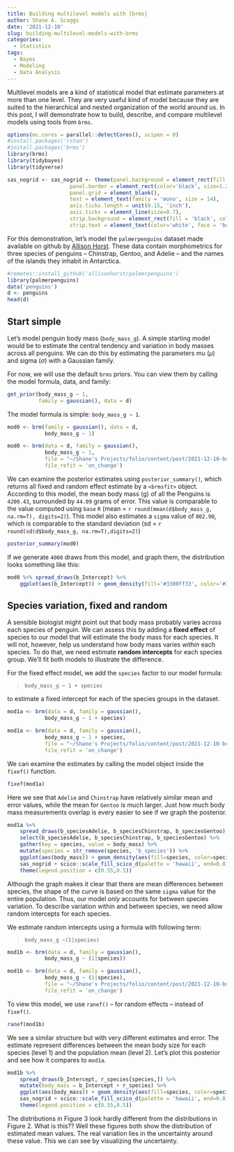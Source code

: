 ```yaml
---
title: Building multilevel models with {brms}
author: Shane A. Scaggs
date: '2021-12-10'
slug: building-multilevel-models-with-brms
categories:
  - Statistics
tags:
  - Bayes
  - Modeling
  - Data Analysis
---
```


Multilevel models are a kind of statistical model that estimate parameters at more than one level. They are very useful kind of model because they are suited to the hierarchical and nested organization of the world around us.  In this post, I will demonstrate how to build, describe, and compare multilevel models using tools from `brms`. 

```r
options(mc.cores = parallel::detectCores(), scipen = 0)
#install.packages('rstan')
#install.packages('brms')
library(brms)
library(tidybayes)
library(tidyverse)
```

```r
sas_nogrid <- sas_nogrid <- theme(panel.background = element_rect(fill = 'white', colour = 'black'), 
                    panel.border = element_rect(color='black', size=1.2, fill = '#00000000'), 
                    panel.grid = element_blank(), 
                    text = element_text(family = 'mono', size = 14),
                    axis.ticks.length = unit(0.15, 'inch'), 
                    axis.ticks = element_line(size=0.7), 
                    strip.background = element_rect(fill = 'black', color = 'black'), 
                    strip.text = element_text(color='white', face = 'bold'))

```



For this demonstration, let's model the `palmerpenguins` dataset made available on github by [Allison Horst](https://allisonhorst.github.io/palmerpenguins/articles/intro.html#exploring-factors-1). These data contain morphometrics for three species of penguins -- Chinstrap, Gentoo, and Adelie -- and the names of the islands they inhabit in Antarctica. 

```r
#remotes::install_github('allisonhorst/palmerpenguins')
library(palmerpenguins)
data('penguins')
d <- penguins
head(d)
```

## Start simple

Let's model penguin body mass (`body_mass_g`). A simple starting model would be to estimate the central tendency and variation in body masses across all penguins. We can do this by estimating the parameters mu ($\mu$) and sigma ($\sigma$) with a Gaussian family. 

For now, we will use the default `brms` priors.  You can view them by calling the model formula, data, and family:

```r
get_prior(body_mass_g ~ 1, 
          family = gaussian(), data = d)
```

The model formula is simple: `body_mass_g ~ 1`.  

```r
mod0 <- brm(family = gaussian(), data = d,
            body_mass_g ~ 1)
```

```r
mod0 <- brm(data = d, family = gaussian(),
            body_mass_g ~ 1, 
            file = "~/Shane's Projects/folio/content/post/2021-12-10-building-multilevel-models-with-brms/models/Model0-Intercept",
            file_refit = 'on_change')
```

We can examine the posterior estimates using `posterior_summary()`, which returns all fixed and random effect estimate by a `<brmsfit>` object. According to this model, the mean body mass (g) of all the Penguins is `4200.43`, surrounded by `44.09` grams of error. This value is comparable to the value computed using `base` `R` (mean = ``r round(mean(d$body_mass_g, na.rm=T), digits=2)``). This model also estimates a `sigma` value of `802.90`, which is comparable to the standard deviation (sd  = ``r round(sd(d$body_mass_g, na.rm=T),digits=2)``)

```r
posterior_summary(mod0)
```

If we generate `4000` draws from this model, and graph them, the distribution looks something like this:

```r
mod0 %>% spread_draws(b_Intercept) %>%
    ggplot(aes(b_Intercept)) + geom_density(fill='#3300ff33', color='#3300ff', lwd=1.2) + sas_nogrid + geom_vline(xintercept = 4200.43, lty=2)
```


## Species variation, fixed and random

A sensible biologist might point out that body mass probably varies across each species of penguin. We can assess this by adding a **fixed effect** of species to our model that will estimate the body mass for each species. It will not, however, help us understand how body mass varies *within* each species. To do that, we need estimate **random intercepts** for each species group. We'll fit both models to illustrate the difference. 

For the fixed effect model, we add the `species` factor to our model formula: 

> `body_mass_g ~ 1 + species`

to estimate a fixed intercept for each of the species groups in the dataset.   

```r
mod1a <- brm(data = d, family = gaussian(),
            body_mass_g ~ 1 + species)
```

```r
mod1a <- brm(data = d, family = gaussian(),
            body_mass_g ~ 1 + species, 
            file = "~/Shane's Projects/folio/content/post/2021-12-10-building-multilevel-models-with-brms/models/Model1a-FixedSpecies",
            file_refit = 'on_change')
```

We can examine the estimates by calling the model object inside the `fixef()` function. 
```r
fixef(mod1a)
```

Here we see that `Adelie` and `Chinstrap` have relatively similar mean and error values, while the mean for `Gentoo` is much larger. Just how much body mass measurements overlap is every easier to see if we graph the posterior. 

```r
mod1a %>% 
    spread_draws(b_speciesAdelie, b_speciesChinstrap, b_speciesGentoo) %>%
    select(b_speciesAdelie, b_speciesChinstrap, b_speciesGentoo) %>%
    gather(key = species, value = body_mass) %>%
    mutate(species = str_remove(species, 'b_species')) %>%
    ggplot(aes(body_mass)) + geom_density(aes(fill=species, color=species), lwd=1.2, alpha=0.4) + 
    sas_nogrid + scico::scale_fill_scico_d(palette = 'hawaii', end=0.8) + scico::scale_color_scico_d(palette = 'hawaii', end=0.8) + 
    theme(legend.position = c(0.55,0.5))
```
Although the graph makes it clear that there are mean differences between species, the shape of the curve is based on the same `sigma` value for the entire population. Thus, our model *only* accounts for between species variation. To describe variation within and between species, we need allow random intercepts for each species. 

We estimate random intercepts using a formula with following term: 

> `body_mass_g ~(1|species)`

```r
mod1b <- brm(data = d, family = gaussian(),
            body_mass_g ~ (1|species))
```

```r
mod1b <- brm(data = d, family = gaussian(),
            body_mass_g ~ (1|species), 
            file = "~/Shane's Projects/folio/content/post/2021-12-10-building-multilevel-models-with-brms/models/Model1b-RandomSpecies",
            file_refit = 'on_change')
```

To view this model, we use `ranef()` -- for random effects -- instead of `fixef()`. 

```r
ranef(mod1b)
```
We see a similar structure but with very different estimates and error. The estimate represent differences between the mean body size for each species (level 1) and the population mean (level 2). Let's plot this posterior and see how it compares to `mod1a`. 

```r
mod1b %>% 
    spread_draws(b_Intercept, r_species[species,]) %>%
    mutate(body_mass = b_Intercept + r_species) %>%
    ggplot(aes(body_mass)) + geom_density(aes(fill=species, color=species), lwd=1.2, alpha=0.4) + 
    sas_nogrid + scico::scale_fill_scico_d(palette = 'hawaii', end=0.8) + scico::scale_color_scico_d(palette = 'hawaii', end=0.8) + 
    theme(legend.position = c(0.55,0.5))
```

The distributions in Figure 3 look hardly different from the distributions in Figure 2. What is this?? Well these figures both show the distribution of estimated mean values. The real variation lies in the uncertainty around these value. This we can see by visualizing the uncertainty. 




